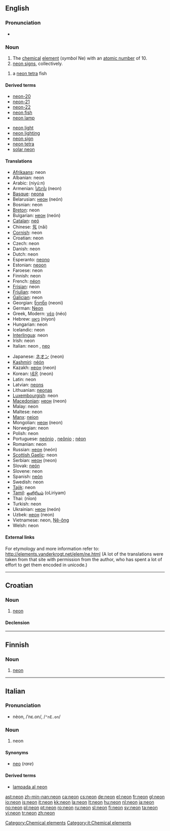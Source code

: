 {{see|Neon|neón|néon|néón}}
==English==

{{elements|Ne|fluorine|F|sodium|Na}}

===Pronunciation===
* {{audio|en-us-neon.ogg|Audio (US)}}

===Noun===
{{en-noun|-}}
{{wikipedia}}

# The [[chemical]] [[element]] (''symbol'' Ne) with an [[atomic number]] of 10.
# [[neon sign]]s, collectively.
{{en-noun}}
# a [[neon tetra]] fish

====Derived terms====
{{top2}}
* [[neon-20]]
* [[neon-21]]
* [[neon-22]]
* [[neon fish]]
* [[neon lamp]]
{{mid2}}
* [[neon light]]
* [[neon lighting]]
* [[neon sign]]
* [[neon tetra]]
* [[solar neon]]
{{bottom2}}

====Translations====
{{trans-top|element}}
* [[Afrikaans]]: neon
* Albanian: neon
* Arabic: {{Arab|[[نيون]]}} (niyú:n) {{m}}
* Armenian: [[նեոն]] (neon)
* [[Basque]]: [[neona]]
* Belarusian: [[неон]] (neón) {{m}}
* Bosnian: neon
* [[Breton]]: neon {{m}}
* Bulgarian: [[неон]] (neón) {{m}}
* [[Catalan]]: [[neó]]
* Chinese: [[氖]] (nǎi)
* [[Cornish]]: neon
* Croatian: neon
* Czech: neon
* Danish: neon
* Dutch: neon {{n}}
* Esperanto: [[neono]]
* Estonian: [[neoon]]
* Faroese: neon
* Finnish: neon
* French: [[néon]] {{m}}
* [[Frisian]]: neon
* [[Friulian]]: neon
* [[Galician]]: neon
* Georgian: [[ნეონი]] (neoni)
* German: [[Neon]] {{n}}
* Greek, Modern: [[νέο]] (néo) {{n}}
* Hebrew: [[ניאון]] (niyon)
* Hungarian: neon
* Icelandic: neon
* [[Interlingua]]: neon
* Irish: neon
* Italian: neon {{m}}, [[neo]] {{m}}
{{trans-mid}}
* Japanese: [[ネオン]] (neon)
* [[Kashmiri]]: [[néón]]
* Kazakh: [[неон]] (neon)
* Korean: [[네온]] (neon)
* Latin: neon
* Latvian: [[neons]]
* Lithuanian: [[neonas]]
* [[Luxembourgish]]: neon
* [[Macedonian]]: [[неон]] (neon)
* Malay: neon
* Maltese: neon
* [[Manx]]: [[neion]]
* Mongolian: [[неон]] (neon)
* Norwegian: neon
* Polish: neon {{m}}
* Portuguese: [[neónio]] {{m}} {{italbrac|Portugal}}, [[neônio]] {{m}} {{italbrac|Brazil}}; [[néon]] {{m}}
* Romanian: neon {{n}}
* Russian: [[неон]] (neón) {{m}}
* [[Scottish Gaelic]]: neon
* Serbian: [[неон]] (neon) {{m}}
* Slovak: [[neón]]
* Slovene: neon
* Spanish: [[neón]] {{m}}
* Swedish: neon
* [[Tajik]]: neon
* [[Tamil]]: [[ஒளிரியம்]] (oLiriyam)
* Thai: {{Thai|[[นีออน]]}} (nīon)
* Turkish: neon
* Ukrainian: [[неон]] (neón) {{m}}
* Uzbek: [[неон]] (neon)
* Vietnamese: neon, [[Nê-ông]]
* Welsh: neon
{{trans-bottom}}

{{trans-top|neon signs}}
{{trans-mid}}
{{trans-bottom}}

{{trans-top|neon tetra}}
{{trans-mid}}
{{trans-bottom}}

====External links====
For etymology and more information refer to:
http://elements.vanderkrogt.net/elem/ne.html
(A lot of the translations were taken from that site with permission from the author, who has spent a lot of effort to get them encoded in unicode.)

[[Category:Chemical elements]]

----

==Croatian==

===Noun===
{{hr-noun|g=m|neoni}}

# [[#English|neon]]

====Declension====
{{hr-decl-noun
|neon|neoni
|neona|neona
|neonu|neonima
|neon|neone
|neone|neoni
|neonu|neonima
|neonom|neonima
}}

----

==Finnish==
{{wikipedia|lang=fi}}

===Noun===
{{enum|fluori|natrium|chemical element|Ne|lang=fi}}
{{fi-noun}}

# {{element|lang=fi}} [[#English|neon]]

----

==Italian==

===Pronunciation===
* nèon, /ˈnɛ.on/, /<tt>"nE.on</tt>/

===Noun===
{{infl|it|noun|g=m}}

# neon

====Synonyms====
* [[neo]] (''rare'')

====Derived terms====
* [[lampada al neon]]

[[Category:it:Chemical elements]]

[[ast:neon]]
[[zh-min-nan:neon]]
[[ca:neon]]
[[cs:neon]]
[[de:neon]]
[[el:neon]]
[[fr:neon]]
[[gl:neon]]
[[io:neon]]
[[is:neon]]
[[it:neon]]
[[kk:neon]]
[[la:neon]]
[[lt:neon]]
[[hu:neon]]
[[nl:neon]]
[[ja:neon]]
[[no:neon]]
[[pl:neon]]
[[pt:neon]]
[[ro:neon]]
[[ru:neon]]
[[sl:neon]]
[[fi:neon]]
[[sv:neon]]
[[ta:neon]]
[[vi:neon]]
[[tr:neon]]
[[zh:neon]]